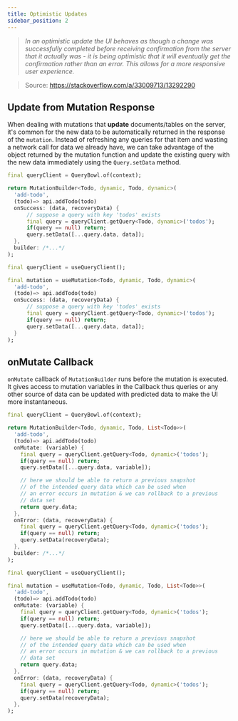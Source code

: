 ```yaml
---
title: Optimistic Updates
sidebar_position: 2
---
```


> <em>In an optimistic update the UI behaves as though a change was successfully completed before receiving confirmation from the server that it actually was - it is being optimistic that it will eventually get the confirmation rather than an error. This allows for a more responsive user experience.</em>

> Source: https://stackoverflow.com/a/33009713/13292290

## Update from Mutation Response

When dealing with mutations that **update** documents/tables on the server, it's common for the new data to be automatically returned in the response of the `mutation`. Instead of refreshing any queries for that item and wasting a network call for data we already have, we can take advantage of the object returned by the mutation function and update the existing query with the new data immediately using the `Query.setData` method.

<Tabs>
  <TabItem value="vanilla" label="Vanilla">

```dart
final queryClient = QueryBowl.of(context);

return MutationBuilder<Todo, dynamic, Todo, dynamic>(
  'add-todo',
  (todo)=> api.addTodo(todo)
  onSuccess: (data, recoveryData) {
      // suppose a query with key 'todos' exists
      final query = queryClient.getQuery<Todo, dynamic>('todos');
      if(query == null) return;
      query.setData([...query.data, data]);
  },
  builder: /*...*/
);
```

  </TabItem>
  <TabItem value="flutter_hooks" label="Flutter Hooks">

```dart
final queryClient = useQueryClient();

final mutation = useMutation<Todo, dynamic, Todo, dynamic>(
  'add-todo',
  (todo)=> api.addTodo(todo)
  onSuccess: (data, recoveryData) {
      // suppose a query with key 'todos' exists
      final query = queryClient.getQuery<Todo, dynamic>('todos');
      if(query == null) return;
      query.setData([...query.data, data]);
  }
);
```

  </TabItem>
</Tabs>


## onMutate Callback

`onMutate` callback of `MutationBuilder` runs before the mutation is executed. It gives access to mutation variables in the Callback thus queries or any other source of data can be updated with predicted data to make the UI more instantaneous.

<Tabs>
  <TabItem value="vanilla" label="Vanilla">

```dart
final queryClient = QueryBowl.of(context);

return MutationBuilder<Todo, dynamic, Todo, List<Todo>>(
  'add-todo',
  (todo)=> api.addTodo(todo)
  onMutate: (variable) {  
    final query = queryClient.getQuery<Todo, dynamic>('todos');
    if(query == null) return;
    query.setData([...query.data, variable]);

    // here we should be able to return a previous snapshot
    // of the intended query data which can be used when
    // an error occurs in mutation & we can rollback to a previous
    // data set
    return query.data;
  },
  onError: (data, recoveryData) {
    final query = queryClient.getQuery<Todo, dynamic>('todos');
    if(query == null) return;
    query.setData(recoveryData);
  },
  builder: /*...*/
);
```

  </TabItem>
  <TabItem value="flutter_hooks" label="Flutter Hooks">

```dart
final queryClient = useQueryClient();

final mutation = useMutation<Todo, dynamic, Todo, List<Todo>>(
  'add-todo',
  (todo)=> api.addTodo(todo)
  onMutate: (variable) {  
    final query = queryClient.getQuery<Todo, dynamic>('todos');
    if(query == null) return;
    query.setData([...query.data, variable]);

    // here we should be able to return a previous snapshot
    // of the intended query data which can be used when
    // an error occurs in mutation & we can rollback to a previous
    // data set
    return query.data;
  },
  onError: (data, recoveryData) {
    final query = queryClient.getQuery<Todo, dynamic>('todos');
    if(query == null) return;
    query.setData(recoveryData);
  },
);
```

  </TabItem>
</Tabs>